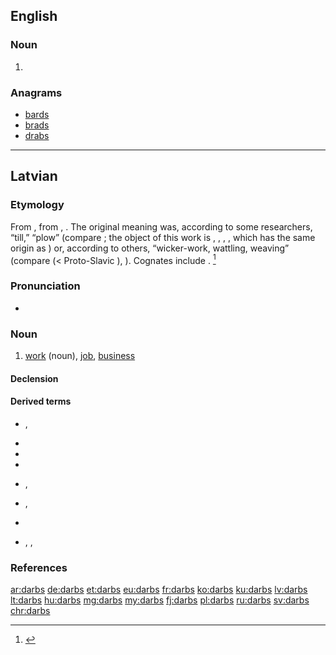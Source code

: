 ==English==

===Noun===
{{head|en|noun plural form}}

# {{plural of|darb|lang=en}}

===Anagrams===
* [[bards#English|bards]]
* [[brads#English|brads]]
* [[drabs#English|drabs]]

----

==Latvian==

===Etymology===
From {{etyl|bat-pro|lv}} {{m|ine-bsl-pro|*dar-bas}}, from {{etyl|ine-pro|lv}} {{m|ine-pro|*der-}}, {{m|ine-pro|*dar-||to tear, to split}}. The original meaning was, according to some researchers, “till,” “plow” (compare {{etyl|ru|-}} {{m|ru|дерба||breaking; newly ploughed field|tr=derbá}}; the object of this work is {{etyl|non|-}} {{m|non|torf}}, {{m|non|torfa||turf, sod, peat}}, {{etyl|de|-}} {{m|de|Torf||peat}}, {{etyl|en|-}} {{m|en|turf}}, which has the same origin as {{etyl|ru|-}} {{m|ru|дёрн||sod, turf|tr=djorn}}) or, according to others, “wicker-work, wattling, weaving” (compare {{etyl|be|-}} {{m|be|дораб||basket|tr=dórab}} (< Proto-Slavic {{m|sla-pro|*dorbь}}), {{m|be|доровиць||tr=doróvits'|to bend}}). Cognates include {{etyl|lt|-}} {{m|lt|dárbas}}. <ref>{{R:lv:LEV}}</ref>

===Pronunciation===
* {{lv-IPA|dârps|broken}}
{{audio|lv-riga-darbs.ogg|lang=lv}}

===Noun===
{{lv-noun|m|1st}}

# [[work]] (noun), [[job]], [[business]]

====Declension====
{{lv-decl-noun|darb|s|1st|extrawidth=-60}}

====Derived terms====
{{top2}}
* {{l|lv|darba lauks}}, {{l|lv|darbalauks}}
* {{l|lv|darbarīks}}
* {{l|lv|darbība}}
* {{l|lv|darbīgs}}
{{mid2}}
* {{l|lv|darbinieks}}, {{l|lv|darbiniece}}
* {{l|lv|darbistaba}}, {{l|lv|darba istaba}}
* {{l|lv|darboties}}
* {{l|lv|iedarbe}}, {{l|lv|iedarbība}}, {{l|lv|iedarbīgs}}
{{bottom}}

===References===
<references />

[[ar:darbs]]
[[de:darbs]]
[[et:darbs]]
[[eu:darbs]]
[[fr:darbs]]
[[ko:darbs]]
[[ku:darbs]]
[[lv:darbs]]
[[lt:darbs]]
[[hu:darbs]]
[[mg:darbs]]
[[my:darbs]]
[[fj:darbs]]
[[pl:darbs]]
[[ru:darbs]]
[[sv:darbs]]
[[chr:darbs]]